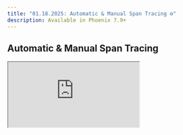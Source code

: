 ```yaml
---
title: "01.18.2025: Automatic & Manual Span Tracing ⚙️"
description: Available in Phoenix 7.9+
---
```


<Update label="January 18, 2025" description="">

## Automatic & Manual Span Tracing

<Frame>
  <iframe 
    src="https://cdn.iframe.ly/eYTN9GP" 
    width={1000} 
    height={400}
    allowFullScreen
  />
</Frame>

In addition to using our automatic instrumentors and tracing directly using OTEL, we've now added our own layer to let you have the granularity of manual instrumentation without as much boilerplate code.

You can now access a tracer object with streamlined options to trace functions and code blocks. The main two options are:

* Using the **decorator** `@tracer.chain` traces the entire function automatically as a Span in Phoenix. The input, output, and status attributes are set based on the function's parameters and return value.
* Using the tracer in a `with` clause allows you to trace specific code blocks within a function. You manually define the Span name, input, output, and status.

Check out the [docs](/phoenix/tracing/how-to-tracing/instrument-python#using-your-tracer) for more on how to use tracer objects.
</Update>